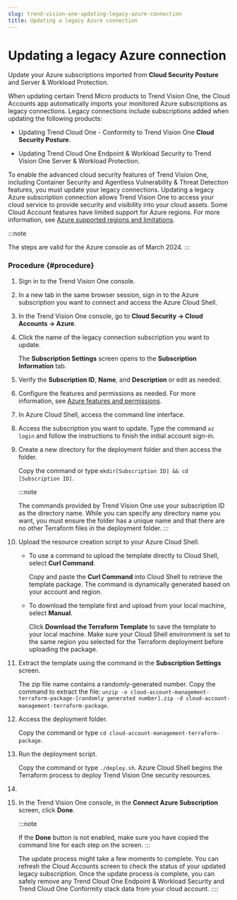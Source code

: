 ```yaml
---
slug: trend-vision-one-updating-legacy-azure-connection
title: Updating a legacy Azure connection
---
```

# Updating a legacy Azure connection

Update your Azure subscriptions imported from **Cloud Security Posture** and Server & Workload Protection.

When updating certain Trend Micro products to Trend Vision One, the Cloud Accounts app automatically imports your monitored Azure subscriptions as legacy connections. Legacy connections include subscriptions added when updating the following products:

- Updating Trend Cloud One - Conformity to Trend Vision One **Cloud Security Posture**.

- Updating Trend Cloud One Endpoint & Workload Security to Trend Vision One Server & Workload Protection.

To enable the advanced cloud security features of Trend Vision One, including Container Security and Agentless Vulnerability & Threat Detection features, you must update your legacy connections. Updating a legacy Azure subscription connection allows Trend Vision One to access your cloud service to provide security and visibility into your cloud assets. Some Cloud Account features have limited support for Azure regions. For more information, see [Azure supported regions and limitations](azure-supported-regions-limitations.mdx).

:::note

The steps are valid for the Azure console as of March 2024.
:::

### Procedure {#procedure}

1.  Sign in to the Trend Vision One console.

2.  In a new tab in the same browser session, sign in to the Azure subscription you want to connect and access the Azure Cloud Shell.

3.  In the Trend Vision One console, go to **Cloud Security → Cloud Accounts → Azure**.

4.  Click the name of the legacy connection subscription you want to update.

    The **Subscription Settings** screen opens to the **Subscription Information** tab.

5.  Verify the **Subscription ID**, **Name**, and **Description** or edit as needed.

6.  Configure the features and permissions as needed. For more information, see [Azure features and permissions](azure-features-permissions.mdx).

7.  In Azure Cloud Shell, access the command line interface.

8.  Access the subscription you want to update. Type the command `az login` and follow the instructions to finish the initial account sign-in.

9.  Create a new directory for the deployment folder and then access the folder.

    Copy the command or type `mkdir[Subscription ID] && cd [Subscription ID]`.

    :::note

    The commands provided by Trend Vision One use your subscription ID as the directory name. While you can specify any directory name you want, you must ensure the folder has a unique name and that there are no other Terraform files in the deployment folder.
    :::

10. Upload the resource creation script to your Azure Cloud Shell.

    - To use a command to upload the template directly to Cloud Shell, select **Curl Command**.

      Copy and paste the **Curl Command** into Cloud Shell to retrieve the template package. The command is dynamically generated based on your account and region.

    - To download the template first and upload from your local machine, select **Manual**.

      Click **Download the Terraform Template** to save the template to your local machine. Make sure your Cloud Shell environment is set to the same region you selected for the Terraform deployment before uploading the package.

11. Extract the template using the command in the **Subscription Settings** screen.

    The zip file name contains a randomly-generated number. Copy the command to extract the file: `unzip -o cloud-account-management-terraform-package-[randomly generated number].zip -d cloud-account-management-terraform-package`.

12. Access the deployment folder.

    Copy the command or type `cd cloud-account-management-terraform-package`.

13. Run the deployment script.

    Copy the command or type `./deploy.sh`. Azure Cloud Shell begins the Terraform process to deploy Trend Vision One security resources.

14.

15. In the Trend Vision One console, in the **Connect Azure Subscription** screen, click **Done**.

    :::note

    If the **Done** button is not enabled, make sure you have copied the command line for each step on the screen.
    :::

    The update process might take a few moments to complete. You can refresh the Cloud Accounts screen to check the status of your updated legacy subscription. Once the update process is complete, you can safely remove any Trend Cloud One Endpoint & Workload Security and Trend Cloud One Conformity stack data from your cloud account.
::::
